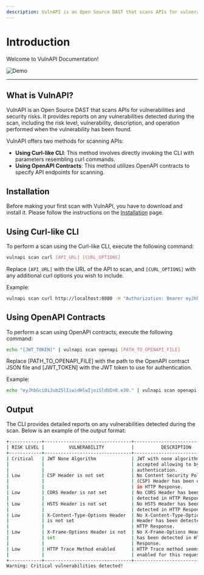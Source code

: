 ```yaml
---
description: VulnAPI is an Open Source DAST that scans APIs for vulnerabilities and security risks.
---
```


# Introduction

Welcome to VulnAPI Documentation!

![Demo](/demo.gif)

---

## What is VulnAPI?

VulnAPI is an Open Source DAST that scans APIs for vulnerabilities and security risks. It provides reports on any vulnerabilities detected during the scan, including the risk level, vulnerability, description, and operation performed when the vulnerability has been found.

VulnAPI offers two methods for scanning APIs:
* **Using Curl-like CLI**: This method involves directly invoking the CLI with parameters resembling curl commands.
* **Using OpenAPI Contracts**: This method utilizes OpenAPI contracts to specify API endpoints for scanning.

## Installation

Before making your first scan with VulnAPI, you have to download and install it. Please follow the instructions on the [Installation](/docs/installation) page.

## Using Curl-like CLI

To perform a scan using the Curl-like CLI, execute the following command:

```bash
vulnapi scan curl [API_URL] [CURL_OPTIONS]
```

Replace `[API_URL]` with the URL of the API to scan, and `[CURL_OPTIONS]` with any additional curl options you wish to include.

Example:

```bash
vulnapi scan curl http://localhost:8080 -H "Authorization: Bearer eyJhbGciOiJub25lIiwidHlwIjoiSldUIn0.eyJzdWIiOiIxMjM0NTY3ODkwIiwiaWF0IjoxNTE2MjM5MDIyfQ."
```

## Using OpenAPI Contracts

To perform a scan using OpenAPI contracts, execute the following command:

```bash
echo "[JWT_TOKEN]" | vulnapi scan openapi [PATH_TO_OPENAPI_FILE]
```

Replace [PATH_TO_OPENAPI_FILE] with the path to the OpenAPI contract JSON file and [JWT_TOKEN] with the JWT token to use for authentication.

Example:

```bash
echo "eyJhbGciOiJub25lIiwidHlwIjoiSldUIn0.e30." | vulnapi scan openapi ./test/stub/simple_http_bearer_jwt.openapi.json
```

## Output

The CLI provides detailed reports on any vulnerabilities detected during the scan. Below is an example of the output format:

```bash
+------------+--------------------------------+--------------------------------+----------------------------+
| RISK LEVEL |         VULNERABILITY          |          DESCRIPTION           |         OPERATION          |
+------------+--------------------------------+--------------------------------+----------------------------+
| Critical   | JWT None Algorithm             | JWT with none algorithm is     | GET http://localhost:8080/ |
|            |                                | accepted allowing to bypass    |                            |
|            |                                | authentication.                |                            |
| Low        | CSP Header is not set          | No Content Security Policy     | GET http://localhost:8080/ |
|            |                                | (CSP) Header has been detected |                            |
|            |                                | in HTTP Response.              |                            |
| Low        | CORS Header is not set         | No CORS Header has been        | GET http://localhost:8080/ |
|            |                                | detected in HTTP Response.     |                            |
| Low        | HSTS Header is not set         | No HSTS Header has been        | GET http://localhost:8080/ |
|            |                                | detected in HTTP Response.     |                            |
| Low        | X-Content-Type-Options Header  | No X-Content-Type-Options      | GET http://localhost:8080/ |
|            | is not set                     | Header has been detected in    |                            |
|            |                                | HTTP Response.                 |                            |
| Low        | X-Frame-Options Header is not  | No X-Frame-Options Header      | GET http://localhost:8080/ |
|            | set                            | has been detected in HTTP      |                            |
|            |                                | Response.                      |                            |
| Low        | HTTP Trace Method enabled      | HTTP Trace method seems        | GET http://localhost:8080/ |
|            |                                | enabled for this request.      |                            |
+------------+--------------------------------+--------------------------------+----------------------------+
Warning: Critical vulnerabilities detected!
```
